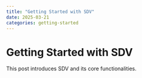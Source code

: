 ```yaml
---
title: "Getting Started with SDV"
date: 2025-03-21
categories: getting-started
---
```


# Getting Started with SDV

This post introduces SDV and its core functionalities.
